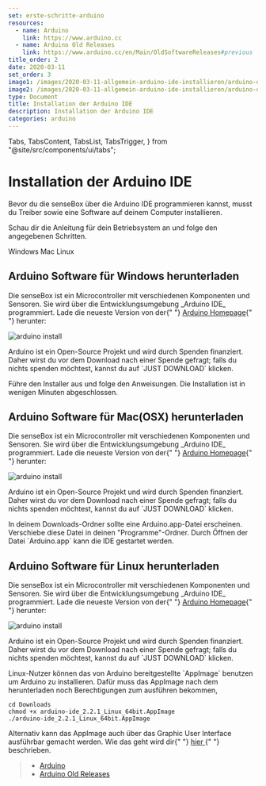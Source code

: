 ```yaml
---
set: erste-schritte-arduino
resources:
  - name: Arduino
    link: https://www.arduino.cc
  - name: Arduino Old Releases
    link: https://www.arduino.cc/en/Main/OldSoftwareReleases#previous
title_order: 2
date: 2020-03-11
set_order: 3
image1: /images/2020-03-11-allgemein-arduino-ide-installieren/arduino-download.png
image2: /images/2020-03-11-allgemein-arduino-ide-installieren/arduino-donate.png
type: Document
title: Installation der Arduino IDE
description: Installation der Arduino IDE
categories: arduino
---
```


  Tabs,
  TabsContent,
  TabsList,
  TabsTrigger,
} from "@site/src/components/ui/tabs";

# Installation der Arduino IDE

Bevor du die senseBox über die Arduino IDE programmieren kannst, musst du Treiber sowie eine Software auf deinem Computer installieren.

Schau dir die Anleitung für dein Betriebsystem an und folge den angegebenen Schritten.

<Tabs defaultValue="windows">
  <TabsList>
    <TabsTrigger value="windows">Windows</TabsTrigger>
    <TabsTrigger value="mac">Mac</TabsTrigger>
    <TabsTrigger value="linux">Linux</TabsTrigger>
  </TabsList>
  <TabsContent value="windows">
    <h2>Arduino Software für Windows herunterladen</h2>
    <p>
      Die senseBox ist ein Microcontroller mit verschiedenen Komponenten und
      Sensoren. Sie wird über die Entwicklungsumgebung _Arduino IDE_
      programmiert. Lade die neueste Version von der{" "}
      <a href="https://www.arduino.cc/en/software">Arduino Homepage</a>{" "}
      herunter:
    </p>
    <img
      src="/img/arduino-bilder/instalation/arduino-download.png"
      alt="arduino install"
    />
    <p>
      Arduino ist ein Open-Source Projekt und wird durch Spenden finanziert.
      Daher wirst du vor dem Download nach einer Spende gefragt; falls du nichts
      spenden möchtest, kannst du auf `JUST DOWNLOAD` klicken.
    </p>
    <p>
      Führe den Installer aus und folge den Anweisungen. Die Installation ist in
      wenigen Minuten abgeschlossen.
    </p>
  </TabsContent>
  <TabsContent value="mac">
    <h2>Arduino Software für Mac(OSX) herunterladen</h2>
    <p>
      Die senseBox ist ein Microcontroller mit verschiedenen Komponenten und
      Sensoren. Sie wird über die Entwicklungsumgebung _Arduino IDE_
      programmiert. Lade die neueste Version von der{" "}
      <a href="https://www.arduino.cc/en/software">Arduino Homepage</a>{" "}
      herunter:
    </p>
    <img
      src="/img/arduino-bilder/instalation/arduino-download.png"
      alt="arduino install"
    />
    <p>
      Arduino ist ein Open-Source Projekt und wird durch Spenden finanziert.
      Daher wirst du vor dem Download nach einer Spende gefragt; falls du nichts
      spenden möchtest, kannst du auf `JUST DOWNLOAD` klicken.
    </p>
    <p>
      In deinem Downloads-Ordner sollte eine Arduino.app-Datei erscheinen.
      Verschiebe diese Datei in deinen "Programme"-Ordner. Durch Öffnen der
      Datei `Arduino.app` kann die IDE gestartet werden.
    </p>
  </TabsContent>
  <TabsContent value="linux">
    <h2>Arduino Software für Linux herunterladen</h2>
    <p>
      Die senseBox ist ein Microcontroller mit verschiedenen Komponenten und
      Sensoren. Sie wird über die Entwicklungsumgebung _Arduino IDE_
      programmiert. Lade die neueste Version von der{" "}
      <a href="https://www.arduino.cc/en/software">Arduino Homepage</a>{" "}
      herunter:
    </p>
    <img
      src="/img/arduino-bilder/instalation/arduino-download.png"
      alt="arduino install"
    />
    <p>
      Arduino ist ein Open-Source Projekt und wird durch Spenden finanziert.
      Daher wirst du vor dem Download nach einer Spende gefragt; falls du nichts
      spenden möchtest, kannst du auf `JUST DOWNLOAD` klicken.
    </p>
    <p>
      Linux-Nutzer können das von Arduino bereitgestellte `AppImage` benutzen um
      Arduino zu installieren. Dafür muss das AppImage nach dem herunterladen
      noch Berechtigungen zum ausführen bekommen,
    </p>
    <code>cd Downloads</code> <br />
    <code>chmod +x arduino-ide_2.2.1_Linux_64bit.AppImage</code> <br />
    <code>./arduino-ide_2.2.1_Linux_64bit.AppImage</code>
    <p>
      Alternativ kann das AppImage auch über das Graphic User Interface
      ausführbar gemacht werden. Wie das geht wird dir{" "}
      <a href="https://docs.appimage.org/introduction/quickstart.html">hier </a>{" "}
      beschrieben.
    </p>
  </TabsContent>
</Tabs>

> - [Arduino](https://www.arduino.cc/)
> - [Arduino Old Releases](https://www.arduino.cc/en/software/OldSoftwareReleases#previous)
